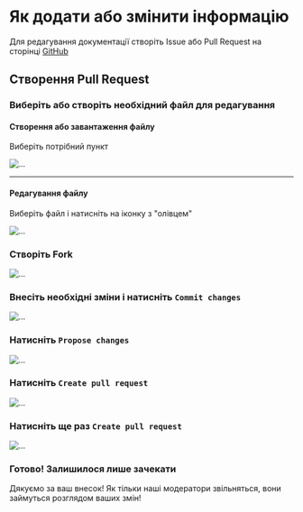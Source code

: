
# Як додати або змінити інформацію

Для редагування документації створіть Issue або Pull Request на сторінці [GitHub](https://github.com/psiget/s2ue-docs)

## Створення Pull Request

<Steps>

### Виберіть або створіть необхідний файл для редагування

#### Створення або завантаження файлу

Виберіть потрібний пункт

![...](./doc-public.ru/img/new-upload-file.png)

---

#### Редагування файлу

Виберіть файл і натисніть на іконку з "олівцем"

![...](./doc-public.ru/img/icon-edit.png)

### Створіть Fork

![...](./doc-public.ru/img/create-fork.png)

### Внесіть необхідні зміни і натисніть `Commit changes`

![...](./doc-public.ru/img/commit-changes.png)

### Натисніть `Propose changes`

![...](./doc-public.ru/img/propose-changes.png)

### Натисніть `Create pull request`

![...](./doc-public.ru/img/create-pull-request.png)

### Натисніть ще раз `Create pull request`

![...](./doc-public.ru/img/create-pull-request-x2.png)

### Готово! Залишилося лише зачекати

</Steps>

Дякуємо за ваш внесок! Як тільки наші модератори звільняться, вони займуться розглядом ваших змін!
